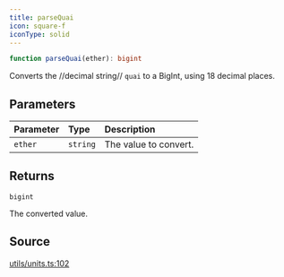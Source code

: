 ```yaml
---
title: parseQuai
icon: square-f
iconType: solid
---
```


```ts
function parseQuai(ether): bigint
```

Converts the //decimal string// `quai` to a BigInt, using 18 decimal places.

## Parameters

| Parameter | Type | Description |
| :------ | :------ | :------ |
| `ether` | `string` | The value to convert. |

## Returns

`bigint`

The converted value.

## Source

[utils/units.ts:102](https://github.com/dominant-strategies/quais-6.js/blob/38982dd013eed052e945fa3a33303bbe7a712e35/src/utils/units.ts#L102)
